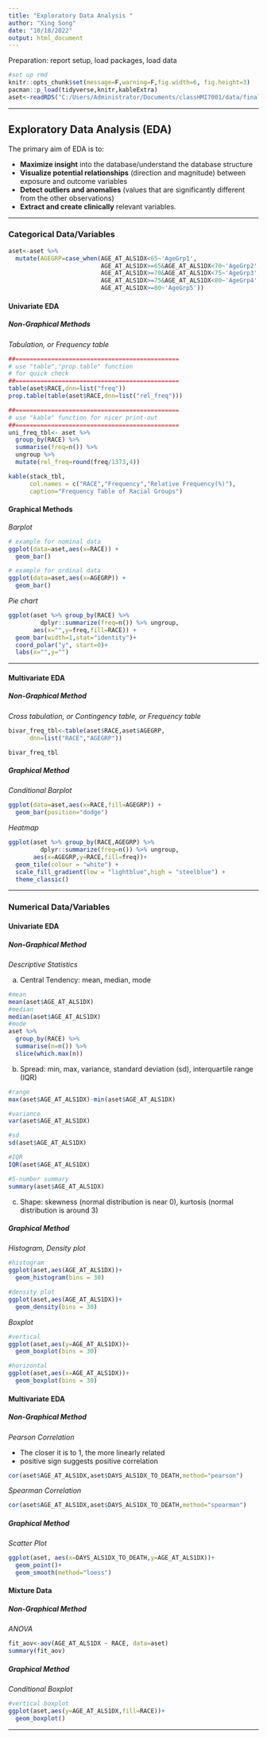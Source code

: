 ```yaml
---
title: "Exploratory Data Analysis "
author: "Xing Song"
date: "10/18/2022"
output: html_document
---
```


Preparation: report setup, load packages, load data

```r
#set up rmd 
knitr::opts_chunk$set(message=F,warning=F,fig.width=6, fig.height=3)
pacman::p_load(tidyverse,knitr,kableExtra)
aset<-readRDS("C:/Users/Administrator/Documents/classHMI7001/data/final_set.rda")
```


**************************************************************************************************

## Exploratory Data Analysis (EDA)

The primary aim of EDA is to:

* **Maximize insight** into the database/understand the database structure
* **Visualize potential relationships** (direction and magnitude) between exposure and outcome variables
* **Detect outliers and anomalies** (values that are significantly different from the other observations)
* **Extract and create clinically** relevant variables.

**************************************************************************************************

### Categorical Data/Variables 
```r
aset<-aset %>%
  mutate(AGEGRP=case_when(AGE_AT_ALS1DX<65~'AgeGrp1',
                          AGE_AT_ALS1DX>=65&AGE_AT_ALS1DX<70~'AgeGrp2',
                          AGE_AT_ALS1DX>=70&AGE_AT_ALS1DX<75~'AgeGrp3',
                          AGE_AT_ALS1DX>=75&AGE_AT_ALS1DX<80~'AgeGrp4',
                          AGE_AT_ALS1DX>=80~'AgeGrp5'))
```
#### Univariate EDA

##### Non-Graphical Methods

*Tabulation, or Frequency table*
    
```r
##==============================================
# use "table","prop.table" function 
# for quick check
##==============================================
table(aset$RACE,dnn=list("freq"))
prop.table(table(aset$RACE,dnn=list("rel_freq")))

##==============================================
# use "kable" function for nicer print-out
##==============================================
uni_freq_tbl<- aset %>%
  group_by(RACE) %>%
  summarise(freq=n()) %>% 
  ungroup %>%
  mutate(rel_freq=round(freq/1373,4))

kable(stack_tbl,
      col.names = c("RACE","Frequency","Relative Frequency(%)"),
      caption="Frequency Table of Racial Groups")
```


#### Graphical Methods

*Barplot*

```r
# example for nominal data
ggplot(data=aset,aes(x=RACE)) +
  geom_bar()

# example for ordinal data
ggplot(data=aset,aes(x=AGEGRP)) +
  geom_bar()
```


*Pie chart*
  
```r
ggplot(aset %>% group_by(RACE) %>%
         dplyr::summarize(freq=n()) %>% ungroup, 
       aes(x="",y=freq,fill=RACE)) +
  geom_bar(width=1,stat="identity")+
  coord_polar("y", start=0)+
  labs(x="",y="")
```

*************************************************************************************

#### Multivariate EDA

##### Non-Graphical Method

*Cross tabulation, or Contingency table, or Frequency table*
    
```r
bivar_freq_tbl<-table(aset$RACE,aset$AGEGRP,
      dnn=list("RACE","AGEGRP"))

bivar_freq_tbl
```

##### Graphical Method

*Conditional Barplot*

```r
ggplot(data=aset,aes(x=RACE,fill=AGEGRP)) +
  geom_bar(position="dodge")
```

*Heatmap*

```r
ggplot(aset %>% group_by(RACE,AGEGRP) %>%
         dplyr::summarize(freq=n()) %>% ungroup, 
       aes(x=AGEGRP,y=RACE,fill=freq))+
  geom_tile(colour = "white") + 
  scale_fill_gradient(low = "lightblue",high = "steelblue") + 
  theme_classic()

```

**************************************************************************************************

### Numerical Data/Variables

#### Univariate EDA

##### Non-Graphical Method

*Descriptive Statistics*
    
a) Central Tendency: mean, median, mode
        
```r
#mean
mean(aset$AGE_AT_ALS1DX)
#median
median(aset$AGE_AT_ALS1DX)
#mode
aset %>% 
  group_by(RACE) %>% 
  summarise(n=n()) %>% 
  slice(which.max(n))
```

b) Spread: min, max, variance, standard deviation (sd), interquartile range (IQR)
        
```r
#range
max(aset$AGE_AT_ALS1DX)-min(aset$AGE_AT_ALS1DX)

#variance
var(aset$AGE_AT_ALS1DX)

#sd
sd(aset$AGE_AT_ALS1DX)

#IQR
IQR(aset$AGE_AT_ALS1DX)

#5-number summary
summary(aset$AGE_AT_ALS1DX)
```

c) Shape: skewness (normal distribution is near 0), kurtosis (normal distribution is around 3)


##### Graphical Method

*Histogram, Density plot*
    
```r
#histogram
ggplot(aset,aes(AGE_AT_ALS1DX))+
  geom_histogram(bins = 30)

#density plot
ggplot(aset,aes(AGE_AT_ALS1DX))+
  geom_density(bins = 30)
```

*Boxplot*
```r
#vertical
ggplot(aset,aes(y=AGE_AT_ALS1DX))+
  geom_boxplot(bins = 30)

#horizontal
ggplot(aset,aes(x=AGE_AT_ALS1DX))+
  geom_boxplot(bins = 30)
```


#### Multivariate EDA

##### Non-Graphical Method

*Pearson Correlation*
        
* The closer it is to 1, the more linearly related
* positive sign suggests positive correlation
          
```r
cor(aset$AGE_AT_ALS1DX,aset$DAYS_ALS1DX_TO_DEATH,method="pearson")
```

*Spearman Correlation*
```r
cor(aset$AGE_AT_ALS1DX,aset$DAYS_ALS1DX_TO_DEATH,method="spearman")
```


##### Graphical Method

*Scatter Plot*

```r
ggplot(aset, aes(x=DAYS_ALS1DX_TO_DEATH,y=AGE_AT_ALS1DX))+
  geom_point()+
  geom_smooth(method="loess")
```


#### Mixture Data

##### Non-Graphical Method

*ANOVA*

```r
fit_aov<-aov(AGE_AT_ALS1DX ~ RACE, data=aset)
summary(fit_aov)
```

##### Graphical Method

*Conditional Boxplot*

```r
#vertical boxplot
ggplot(aset,aes(y=AGE_AT_ALS1DX,fill=RACE))+
  geom_boxplot()
```


*************************************************************

